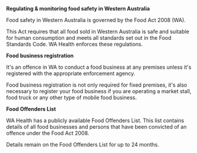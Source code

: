 **Regulating & monitoring food safety in Western Australia**

Food safety in Western Australia is governed by the Food Act 2008 (WA).

This Act requires that all food sold in Western Australia is safe and suitable for human consumption and meets all standards set out in the Food Standards Code. WA Health enforces these regulations.

**Food business registration**

It's an offence in WA to conduct a food business at any premises unless it's registered with the appropriate enforcement agency.

Food business registration is not only required for fixed premises, it's also necessary to register your food business if you are operating a market stall, food truck or any other type of mobile food business.

**Food Offenders List**

WA Health has a publicly available Food Offenders List. This list contains details of all food businesses and persons that have been convicted of an offence under the Food Act 2008.

Details remain on the Food Offenders List for up to 24 months.